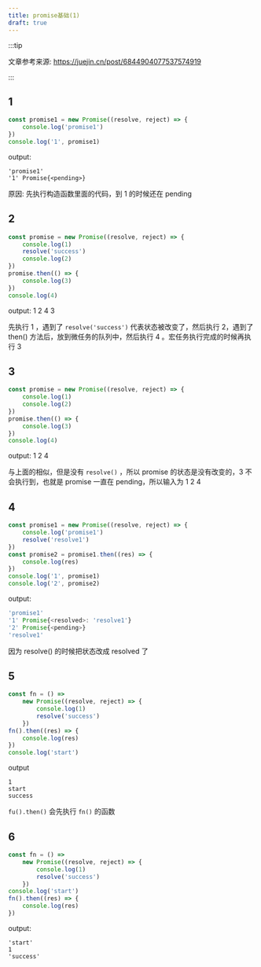```yaml
---
title: promise基础(1)
draft: true
---
```



:::tip

文章参考来源: https://juejin.cn/post/6844904077537574919

:::

## 1

```ts
const promise1 = new Promise((resolve, reject) => {
    console.log('promise1')
})
console.log('1', promise1)
```

output:

```
'promise1'
'1' Promise{<pending>}
```

原因: 先执行构造函数里面的代码，到 1 的时候还在 pending

## 2

```ts
const promise = new Promise((resolve, reject) => {
    console.log(1)
    resolve('success')
    console.log(2)
})
promise.then(() => {
    console.log(3)
})
console.log(4)
```

output: 1 2 4 3

先执行 1 ，遇到了 `resolve('success')` 代表状态被改变了，然后执行 2，遇到了 then() 方法后，放到微任务的队列中，然后执行 4 。宏任务执行完成的时候再执行 3

## 3

```ts
const promise = new Promise((resolve, reject) => {
    console.log(1)
    console.log(2)
})
promise.then(() => {
    console.log(3)
})
console.log(4)
```

output: 1 2 4

与上面的相似，但是没有 `resolve()` ，所以 promise 的状态是没有改变的，3 不会执行到，也就是 promise 一直在 pending，所以输入为 1 2 4

## 4

```ts
const promise1 = new Promise((resolve, reject) => {
    console.log('promise1')
    resolve('resolve1')
})
const promise2 = promise1.then((res) => {
    console.log(res)
})
console.log('1', promise1)
console.log('2', promise2)
```

output:

```ts
'promise1'
'1' Promise{<resolved>: 'resolve1'}
'2' Promise{<pending>}
'resolve1'
```

因为 resolve() 的时候把状态改成 resolved 了

## 5

```ts
const fn = () =>
    new Promise((resolve, reject) => {
        console.log(1)
        resolve('success')
    })
fn().then((res) => {
    console.log(res)
})
console.log('start')
```

output

```
1
start
success
```

`fu().then()` 会先执行 `fn()` 的函数

## 6

```ts
const fn = () =>
    new Promise((resolve, reject) => {
        console.log(1)
        resolve('success')
    })
console.log('start')
fn().then((res) => {
    console.log(res)
})
```

output:

```
'start'
1
'success'
```
